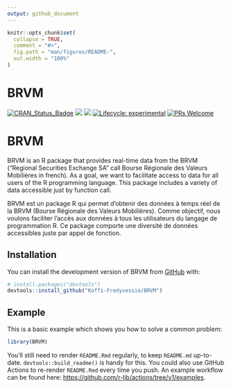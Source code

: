 ```yaml
---
output: github_document
---
```


<!-- README.md is generated from README.Rmd. Please edit that file -->

```r
knitr::opts_chunk$set(
  collapse = TRUE,
  comment = "#>",
  fig.path = "man/figures/README-",
  out.width = "100%"
)
```

# BRVM

<!-- badges: start -->
[![CRAN_Status_Badge](http://www.r-pkg.org/badges/version/BRVM)](https://cran.r-project.org/package=BRVM)
![](https://cranlogs.r-pkg.org/badges/BRVM)
![](https://cranlogs.r-pkg.org/badges/grand-total/BRVM)
[![Lifecycle: experimental](https://img.shields.io/badge/lifecycle-experimental-orange.svg)](https://lifecycle.r-lib.org/articles/stages.html##experimental)
[![PRs Welcome](https://img.shields.io/badge/PRs-welcome-brightgreen.svg?style=flat-square)](https://makeapullrequest.com)
<!-- badges: end -->

# BRVM
BRVM is an R package that provides real-time data from the BRVM ("Regional Securities Exchange SA" call Bourse Régionale des Valeurs Mobilières in french).  As a goal, we want to facilitate access to data for all users of the R programming language. This package includes a variety of data accessible just by function call.

BRVM est un package R qui permet d’obtenir des données à temps réel de la BRVM (Bourse Régionale des Valeurs Mobilières). Comme objectif, nous voulons faciliter l’accès aux données à tous les utilisateurs du langage de programmation R. Ce package comporte une diversité de données accessibles juste par appel de fonction.


## Installation

You can install the development version of BRVM from [GitHub](https://github.com/) with:

``` r
# install.packages("devtools")
devtools::install_github("Koffi-Fredysessie/BRVM")
```

## Example

This is a basic example which shows you how to solve a common problem:

```r
library(BRVM)
```


You'll still need to render `README.Rmd` regularly, to keep `README.md` up-to-date. `devtools::build_readme()` is handy for this. You could also use GitHub Actions to re-render `README.Rmd` every time you push. An example workflow can be found here: <https://github.com/r-lib/actions/tree/v1/examples>.

